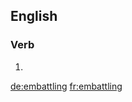 ==English==

===Verb===
{{head|en|present participle}}

# {{present participle of|embattle|lang=en}}

[[de:embattling]]
[[fr:embattling]]